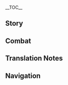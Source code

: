 {{CharacterTabs}}
{{LanguageTabs}}
{{Stub|1={{Meta/VO|tl=1|rm=1}}}}
__TOC__
==Story==
{{VO/Story
|character           = {{ROOTPAGENAME}}
|language            = ko
|name                = 쿠죠 사라

|vo_01_01_title      = 첫 만남…
|vo_01_01_subtitle   = Hello
|vo_01_01_file       = VO_{language}{character} Hello.ogg
|vo_01_01_tx         = 내 이름은 쿠죠 사라, 기억 못 해도 괜찮아. 단 이것만 기억해. 난 영원히 이나즈마를 지키며 번개 신의 뜻을 행하고, 어떤 적이든 모두 제거할 것이다! 훗… 긴장하지 마, 너와 함께 하기로 한 이상 내 본분을 다할 테니까. 난 대의 외의 것은 따지지 않거든
|vo_01_01_rm         = 
|vo_01_01_tl         = 

|vo_02_01_title      = 잡담・정곡
|vo_02_01_subtitle   = Chat: Target
|vo_02_01_file       = VO_{language}{character} Chat - Target.ogg
|vo_02_01_tx         = 마음, 활 그리고 화살이 하나가 되어야만 과녁의 정중앙을 명중시킬 수 있지
|vo_02_01_rm         = 
|vo_02_01_tl         = 

|vo_02_02_title      = 잡담・영원함
|vo_02_02_subtitle   = Chat: Eternity
|vo_02_02_file       = VO_{language}{character} Chat - Eternity.ogg
|vo_02_02_tx         = 쇼군님을 위해 「영원함」을 실현 하는 게 내 「염원」이야
|vo_02_02_rm         = 
|vo_02_02_tl         = 

|vo_02_03_title      = 잡담・사명
|vo_02_03_subtitle   = Chat: Duty
|vo_02_03_file       = VO_{language}{character} Chat - Duty.ogg
|vo_02_03_tx         = 텐구의 본분은 산림을 지키는 것이고, 쿠죠 가문의 사명은 이나즈마를 지키는 것이지. 둘은 다를 게 없어
|vo_02_03_rm         = 
|vo_02_03_tl         = 

|vo_03_01_title      = 비가 올 때…
|vo_03_01_subtitle   = When It Rains
|vo_03_01_file       = VO_{language}{character} When It Rains.ogg
|vo_03_01_tx         = 빗방울 소리에 발소리가 묻힐 수 있으니 조심해
|vo_03_01_rm         = 
|vo_03_01_tl         = 

|vo_03_02_title      = 번개가 칠 때…
|vo_03_02_subtitle   = When Thunder Strikes
|vo_03_02_file       = VO_{language}{character} When Thunder Strikes.ogg
|vo_03_02_tx         = 들리나? 천둥은 쇼군님의 뜻이다
|vo_03_02_rm         = 
|vo_03_02_tl         = 

|vo_03_03_title      = 눈이 올 때…
|vo_03_03_subtitle   = When It Snows
|vo_03_03_file       = VO_{language}{character} When It Snows.ogg
|vo_03_03_tx         = 눈송이를 간직하고 싶지만, 손 위에선 더 빨리 녹아버릴 뿐이지
|vo_03_03_rm         = 
|vo_03_03_tl         = 

|vo_03_04_title      = 햇살이 좋을 때…
|vo_03_04_subtitle   = When the Sun Is Out
|vo_03_04_file       = VO_{language}{character} When the Sun Is Out.ogg
|vo_03_04_tx         = 하늘이 맑고, 공기가 청량해. 무예 연습하기 좋겠군
|vo_03_04_rm         = 
|vo_03_04_tl         = 

|vo_04_01_title      = 아침 인사…
|vo_04_01_subtitle   = Good Morning
|vo_04_01_file       = VO_{language}{character} Good Morning.ogg
|vo_04_01_tx         = 아침…? 사실 나한테 이 시간은 아침은 아니야. 난 보통 날이 밝기 전에 눈을 뜨거든
|vo_04_01_rm         = 
|vo_04_01_tl         = 

|vo_04_02_title      = 점심 인사…
|vo_04_02_subtitle   = Good Afternoon
|vo_04_02_file       = VO_{language}{character} Good Afternoon.ogg
|vo_04_02_tx         = 난 낮잠 자는 시간을 가지지 않지만, 네가 원한다면 기다려주지
|vo_04_02_rm         = 
|vo_04_02_tl         = 

|vo_04_03_title      = 저녁 인사…
|vo_04_03_subtitle   = Good Evening
|vo_04_03_file       = VO_{language}{character} Good Evening.ogg
|vo_04_03_tx         = 저녁이군. 한마디 덧붙이자면 하나미자카의 밤 벚꽃은 쉽게 볼 수 없는 경치야
|vo_04_03_rm         = 
|vo_04_03_tl         = 

|vo_04_04_title      = 굿나잇…
|vo_04_04_subtitle   = Good Night
|vo_04_04_file       = VO_{language}{character} Good Night.ogg
|vo_04_04_tx         = 가서 쉬어, 여긴 내가 보고 있으면 돼
|vo_04_04_rm         = 
|vo_04_04_tl         = 

|vo_05_01_title      = 사라 자신에 대해・텐료 봉행
|vo_05_01_subtitle   = About {character}: Tenryou Commission
|vo_05_01_file       = VO_{language}{character} About {character} - Tenryou Commission.ogg
|vo_05_01_tx         = 가주님은 내 은인이셔. 「텐료 봉행」은 내가 유일하게 의지할 수 있는 것이니 난 내 가문의 명예를 지키기 위해 뭐든 다할 거야. 음? 「텐료 봉행」의 행동 규칙? 당연히 라이덴 쇼군님에 대한 충심이지! 그건 나 쿠죠 사라의 유일한 신조이기도 해
|vo_05_01_rm         = 
|vo_05_01_tl         = 

|vo_05_02_title      = 사라 자신에 대해・전투 준비
|vo_05_02_subtitle   = About {character}: Preparing for War
|vo_05_02_file       = VO_{language}{character} About {character} - Preparing for War.ogg
|vo_05_02_tx         = 만약 전투에 나가기 전 「준비는 다 됐나?」라고 확인하는 습관이 있다면, 10번 중 단 한 번만 내 대답을 들을 수 있을 거야. 나머지 아홉 번은 이미 예리한 칼날이 되어서 전선에 가 있을 테니까. 이건 무모함이나 불충이 아니야. 전쟁터는 숨 돌릴 틈 따위 주지 않거든
|vo_05_02_rm         = 
|vo_05_02_tl         = 

|vo_05_03_title      = 사라 자신에 대해・염원
|vo_05_03_subtitle   = About {character}: Aspiration
|vo_05_03_file       = VO_{language}{character} About {character} - Aspiration.ogg
|vo_05_03_tx         = 내 염원? 이미 알고 있는 줄 알았는데. 쇼군님을 보좌해서 「영원」을 실현시키는 거지. 음? 나 자신을 위한 염원? 그런 건 생각해 본 적 없어…
|vo_05_03_rm         = 
|vo_05_03_tl         = 

|vo_06_01_title      = 우리에 대해・관찰
|vo_06_01_subtitle   = About Us: Observation
|vo_06_01_file       = VO_{language}{character} About Us - Observation.ogg
|vo_06_01_tx         = 넌 쇼군님의 「영원」에 있어 「불안정」한 요소지만, 「불안정」이 꼭 「장애물」인 건 아니지. 그래서 너와 적이 되진 않겠지만, 난 널 계속 지켜볼 거야
|vo_06_01_rm         = 
|vo_06_01_tl         = 

|vo_06_02_title      = 우리에 대해・깨달음
|vo_06_02_subtitle   = About Us: Experiences
|vo_06_02_file       = VO_{language}{character} About Us - Experiences.ogg
|vo_06_02_tx         = 신의 눈을 몰수할 때, 난 사람들의 염원을 무시했어. 안수령이 끝난 지금, 난 그에 대한 책임이 있고. 넌 천수백안 신상에 있는 신의 눈에 담긴 염원을 들을 수 있다고 하던데, 나한테도 알려줘. 그리고… 네 소원도 말이야, 알고 싶어
|vo_06_02_rm         = 
|vo_06_02_tl         = 

|vo_07_01_title      = 「신의 눈」에 대해…
|vo_07_01_subtitle   = About the [[Vision]]
|vo_07_01_file       = VO_{language}{character} About the Vision.ogg
|vo_07_01_tx         = 신의 주목을 받아야만 「신의 눈」을 얻을 수 있지. 내 「신의 눈」은 쇼군께서 주신 것이니, 결국 다시 그분께 돌려드린다 해도 절대 후회나 원망은 없어
|vo_07_01_rm         = 
|vo_07_01_tl         = 

|vo_07_02_title      = 하고 싶은 이야기・팽이
|vo_07_02_subtitle   = Something to Share: Spinning Top
|vo_07_02_file       = VO_{language}{character} Something to Share - Spinning Top.ogg
|vo_07_02_tx         = 저번에 임무 수행할 때, 하나미자카의 상인이 나한테 「독락」이라고 하는 팽이를 선물해 줬어. 「혼자서도 놀 수 있는」 장난감이라길래 재밌어 보여서 가지고 왔지. 같이… 놀자고? 그건 「독락」의 규칙을 어기는 거니까 거절하지
|vo_07_02_rm         = 
|vo_07_02_tl         = 

|vo_07_03_title      = 하고 싶은 이야기・특산물
|vo_07_03_subtitle   = Something to Share: Local Specialty
|vo_07_03_file       = VO_{language}{character} Something to Share - Local Specialty.ogg
|vo_07_03_tx         = 이나즈마의 가장 대표적인 특산물이 뭔지 알아? 검? 아니야. 「위대하신 나루카미 쇼군상」 모양의 칠기인데, 노련한 장인이 수공예로 직접 만든 거지. 아마 성에 있는 모든 집에 하나씩 있을걸. 내 방엔, 한 다섯 개?
|vo_07_03_rm         = 
|vo_07_03_tl         = 

|vo_07_04_title      = 흥미있는 일…
|vo_07_04_subtitle   = Interesting Things
|vo_07_04_file       = VO_{language}{character} Interesting Things.ogg
|vo_07_04_tx         = 마음을 어지럽히는 일이 있을 땐 항상 신성한 벚나무 아래 서서 눈을 감고 정신을 가다듬어. 그러다 눈을 뜨면 떨어져 내리는 꽃잎이 내가 가야 할 길을 알려주지
|vo_07_04_rm         = 
|vo_07_04_tl         = 

|vo_08_01_title      = 토마에 대해…
|vo_08_01_subtitle   = About [[Thoma]]
|vo_08_01_file       = VO_{language}{character} About Thoma.ogg
|vo_08_01_tx         = 「텐료 봉행」의 저택은 아주 커. 토마처럼 훌륭한 가사 관리원이 있다면 집안의 번잡한 일들을 잘 처리할 수 있을 텐데. 언젠가 그가 더이상 카미사토 가문을 섬기지 않는다고 하면, 와서 날 좀 도왔으면 좋겠어… 하지만 그런 날은 오지 않을 것 같군
|vo_08_01_rm         = 
|vo_08_01_tl         = 

|vo_08_02_title      = 카미사토 아야카에 대해…
|vo_08_02_subtitle   = About [[Kamisato Ayaka]]
|vo_08_02_file       = VO_{language}{character} About Kamisato Ayaka.ogg
|vo_08_02_tx         = 평소 쿠죠가에선 도장의 병사들이 훈련하는 소리만 들리는데, 카미사토가 앞을 지날 때면 음악 소리, 떠드는 소리, 웃음소리가 들려 와. 카미사토 가문 아가씨의 장기 두는 솜씨가 훌륭하다는 얘길 듣고 계속 찾아 갈 기회를 살피고 있었는데… 난 좀 엄숙한 편이라 그런 분위기와 어울리지 않을까 봐 걱정이야
|vo_08_02_rm         = 
|vo_08_02_tl         = 

|vo_08_03_title      = 요이미야에 대해…
|vo_08_03_subtitle   = About [[Yoimiya]]
|vo_08_03_file       = VO_{language}{character} About Yoimiya.ogg
|vo_08_03_tx         = 그녀가 내 군영에서 함부로 불꽃놀이만 하지 않으면, 나도 귀찮게 할 생각은 없어. 흥, 다른 건 몰라도 요이미야의 불꽃놀이는 확실히 화려하고 아름다워. 칭찬할 만해…. 하지만 불꽃은 한순간에 불과하지. 찰나의 빛이 사라지고 나면 밤하늘은 여전히 어둠으로 가득해. 그래서 난 이나즈마를 지키기 위해선 이런 허황된 반짝임에 현혹되어서는 안 된다고 나 자신을 언제나 일깨우곤 하지
|vo_08_03_rm         = 
|vo_08_03_tl         = 

|vo_08_04_title      = 시카노인 헤이조에 대해…
|vo_08_04_subtitle   = About [[Shikanoin Heizou]]
|vo_08_04_file       = VO_{language}{character} About Shikanoin Heizou.ogg
|vo_08_04_tx         = 시카노인… 내 동료이긴 하지만, 딱히 호감은 아니야. 늘 조직 보다 개인적인 계획을 더 우선시하는 것 같거든. 사건 수사에 큰 공을 세우지 않았다면, 진작 더 엄격하게 관리했을 텐데…<br />아, 머리 아파
|vo_08_04_rm         = 
|vo_08_04_tl         = 

|vo_08_05_title      = 라이덴 쇼군에 대해・신뢰
|vo_08_05_subtitle   = About the [[Raiden Shogun]]: Trust
|vo_08_05_file       = VO_{language}{character} About Raiden Shogun - Trust.ogg
|vo_08_05_tx         = 쇼군님이 무념무상의 영원을 추구하신다는 건 너도 많이 들어봤겠지? 속세에 대한 집념을 버리고, 영원에 집착한다…. 쇼군님의 언행과 결단을 내가 모두 이해할 순 없지만, 이게 그분의 결정이라면 난 믿고 따를 거야
|vo_08_05_rm         = 
|vo_08_05_tl         = 

|vo_08_06_title      = 라이덴 쇼군에 대해・추종
|vo_08_06_subtitle   = About the [[Raiden Shogun]]: Service
|vo_08_06_file       = VO_{language}{character} About Raiden Shogun - Service.ogg
|vo_08_06_tx         = 「안수령」 폐지… 음, 네가 맞았을지도 모르겠군. 큼… 하지만 그렇다고 쇼군님이 틀렸다는 건 아니지. 그저 「영원」을 추구하는 방식이 바뀌려는 것뿐이야. 천년이 넘는 시간 동안 이나즈마를 지켜오신 쇼군님의 마음은 지금 평온하실까? 내가 아는 건 가는 길이 얼마나 험난하든 난 계속해서 그분을 따를 거라는 거야
|vo_08_06_rm         = 
|vo_08_06_tl         = 

|vo_08_07_title      = 야에 미코에 대해…
|vo_08_07_subtitle   = About [[Yae Miko]]
|vo_08_07_file       = VO_{language}{character} About Yae Miko.ogg
|vo_08_07_tx         = 야에 궁사님의 행동엔 오해의 소지가 다분하지…. 하지만 나루카미 다이샤의 대무녀이기도 하고 쇼군 역시 그녀를 믿고 계시니, 나도 당연히 그녀를 존경해. 근데… 만약 쇼군의 뜻을 거스른다면, 나도 무례를 범할 수밖에 없지
|vo_08_07_rm         = 
|vo_08_07_tl         = 

|vo_08_08_title      = 산고노미야 코코미에 대해…
|vo_08_08_subtitle   = About [[Sangonomiya Kokomi]]
|vo_08_08_file       = VO_{language}{character} About Sangonomiya Kokomi.ogg
|vo_08_08_tx         = 그녀는 「무녀」보다 「군사」로서의 재능이 훨씬 출중해. 묘책 모음집으로 싸운다는 얘기는 들어본 적도 없거든. 나도 이런 방법으로 막부군을 지휘해볼까나? 음… 하지만 그렇게 되면 서로 묘책 모음집을 올려놓고 카드게임하는 것처럼 돼버릴 텐데… 역시 좀 아닌 것 같군…
|vo_08_08_rm         = 
|vo_08_08_tl         = 

|vo_08_09_title      = 고로에 대해…
|vo_08_09_subtitle   = About [[Gorou]]
|vo_08_09_file       = VO_{language}{character} About Gorou.ogg
|vo_08_09_tx         = 그가 산고노미야 코코미를 따르는 건, 내가 쇼군님을 모시는 것과 같아. 같은 충의를 지키는 사람으로서 나는 그를 매우 높게 평가해. 가는 길이 다르단 게 아쉽지만… 탄복할만한 상대가 있다는 건 나쁘지 않지. 게다가… 「고로(五郎)」는 꽤나 좋은 이름이야
|vo_08_09_rm         = 
|vo_08_09_tl         = 

|vo_08_10_title      = 아라타키 이토에 대해…
|vo_08_10_subtitle   = About [[Arataki Itto]]
|vo_08_10_file       = VO_{language}{character} About Arataki Itto.ogg
|vo_08_10_tx         = …그 사람 얘기만 하면 머리가 아파. 그의 신의 눈을 몰수할 때 꽤 큰 소동이 일어났어. 내가 본 사람 중에 제일 시끄러운 사람… 아니, 제일 시끄러운 귀신이지. 정정당당하게 패배를 인정하는 기개만큼은 인정하지만, 그의 복수 다짐은… 후… 그만 말할래. 정 궁금하면 본인한테 가서 직접 물어봐
|vo_08_10_rm         = 
|vo_08_10_tl         = 

|vo_08_11_title      = 쿠키 시노부에 대해…
|vo_08_11_subtitle   = About [[Kuki Shinobu]]
|vo_08_11_friendship = 4
|vo_08_11_file       = VO_{language}{character} About Kuki Shinobu.ogg
|vo_08_11_tx         = 그런 재능과 실력으로 「아라타키파」라는 조직에 남아 있는 건 참으로 아까운 일이야. 하지만 그녀의 존재가 그 놈팡이들이 말썽 피우고 백성들에게 피해 주는 걸 어느 정도 방지해 주는 건 사실이야. 텐료 봉행의 부담도 훨씬 줄어든 셈이지
|vo_08_11_rm         = 
|vo_08_11_tl         = 

|vo_09_01_title      = 사라에 대해 알기・첫 번째
|vo_09_01_subtitle   = More About {character}: I
|vo_09_01_file       = VO_{language}{character} More About {character} - 01.ogg
|vo_09_01_tx         = 나에 대해 알고 싶다고…? 뭘 말이지? 텐료 봉행의 모든 사항은 기밀이고, 쇼군에 관한 건 더더욱 말해줄 수 없어. 날 이해하고 싶다는 게 무슨 의미인지 모르겠군. 음? 그냥 나라는 사람이 알고 싶다고…? 안 될 건 없지만… 이런 상황은 처음이라
|vo_09_01_rm         = 
|vo_09_01_tl         = 

|vo_09_02_title      = 사라에 대해 알기・두 번째
|vo_09_02_subtitle   = More About {character}: II
|vo_09_02_file       = VO_{language}{character} More About {character} - 02.ogg
|vo_09_02_tx         = 내 생활은 비교적 단순한 편이야. 전투를 지휘하지 않을 땐 정확히 새벽 5시 5분에 일어나고, 나와서 심호흡 다섯 세트를 한 후에 정원 다섯 바퀴를 걸어. 아침밥은 딱 다섯 입만 먹고… 「5」는 나에게 행운과 승리를 가져다주는 숫자야. 그래서 난 무슨 일을 하든 「5」를 고수하고 있지. 무슨 문제라도?
|vo_09_02_rm         = 
|vo_09_02_tl         = 

|vo_09_03_title      = 사라에 대해 알기・세 번째
|vo_09_03_subtitle   = More About {character}: III
|vo_09_03_file       = VO_{language}{character} More About {character} - 03.ogg
|vo_09_03_tx         = 안수령을 집행하는 과정에서 가장 곤란한 건 막부군이라는 지위로 사적인 형벌을 가하는 관병들이야. 쇼군님의 임무는 철저히 이행해야 하지만, 지위를 남용해 무고한 자들을 해치는 건 절대 용납할 수 없어! 이미 몇 번이고 이런 행동을 금지했지만… 완전히 막을 순 없었어. 좋은 방법이 있다면 꼭 좀 알려줘
|vo_09_03_rm         = 
|vo_09_03_tl         = 

|vo_09_04_title      = 사라에 대해 알기・네 번째
|vo_09_04_subtitle   = More About {character}: IV
|vo_09_04_file       = VO_{language}{character} More About {character} - 04.ogg
|vo_09_04_tx         = 명목상으론 쿠죠 가문의 양자지만, 타카유키 어르신이 날 보는 눈빛과 카마지를 보는 눈빛은 분명 달랐어. 무뚝뚝한 나도 가끔은 외로울 때가 있지. 특히… 부하들이 가족들과 만날 때의 따뜻한 장면을 본 후엔 더.<br />미안, 가주님은 내 은인이신데, 이런 불경한 얘기를 하다니…
|vo_09_04_rm         = 
|vo_09_04_tl         = 

|vo_09_05_title      = 사라에 대해 알기・다섯 번째
|vo_09_05_subtitle   = More About {character}: V
|vo_09_05_file       = VO_{language}{character} More About {character} - 05.ogg
|vo_09_05_tx         = 지금 생각해 보면, 너랑 나도 「싸우면서 정든」 셈이지. 공존할 수 없을 정도로 서로 대립한 적도 있었는데, 지금 이렇게 너와 어깨를 나란히 하고 얘기할 거라고는 상상도 못 했어. 운명의 보살핌이라도 받은 건 같군…. 아, 아무것도 아니야
|vo_09_05_rm         = 
|vo_09_05_tl         = 

|vo_10_01_title      = 사라의 취미…
|vo_10_01_subtitle   = {character}'s Hobbies
|vo_10_01_file       = VO_{language}{character} Hobbies.ogg
|vo_10_01_tx         = 지금까지도 빈 활 튀기기와 과녁 맞히기는 내가 매일 빼놓지 않고 하는 훈련이야. 자세를 가다듬고 조준한 뒤 현의 소리를 듣는 건 지루하기만 한 반복이 아니라 어제에 대한 돌파라고 할 수 있지. 취미라기보다는 평생 해야 할 수련에 가까워
|vo_10_01_rm         = 
|vo_10_01_tl         = 

|vo_10_02_title      = 사라의 고민…
|vo_10_02_subtitle   = {character}'s Troubles
|vo_10_02_file       = VO_{language}{character} Troubles.ogg
|vo_10_02_tx         = 텐구의 날개는 객관적으로 존재하는 거야. 나란히 서 있으면 일정 공간을 차지할 수밖에 없어. 네가 말한 「거리 좁히기」를 어떻게 실행해야 할지 모르겠군
|vo_10_02_rm         = 
|vo_10_02_tl         = 

|vo_10_03_title      = 좋아하는 음식…
|vo_10_03_subtitle   = Favorite Food
|vo_10_03_file       = VO_{language}{character} Favorite Food.ogg
|vo_10_03_tx         = 난 오래전부터 주먹밥처럼 휴대성 좋고 빨리 배 채울 수 있는 음식을 먹는 게 습관 됐어. 전장에서 체력 회복하는 데 제격이거든. 하지만 그건 내 개인적인 습관일 뿐, 부하들한테까지 강요하진 않아
|vo_10_03_rm         = 
|vo_10_03_tl         = 

|vo_10_04_title      = 싫어하는 음식…
|vo_10_04_subtitle   = Least Favorite Food
|vo_10_04_file       = VO_{language}{character} Least Favorite Food.ogg
|vo_10_04_tx         = 싫어하는 건 아니고 평소에 단 음식은 피하는 편이야. 이유가 뭐냐고? 단 건 몸과 마음을 편하게 만들어서 한 번 먹으면 쉽게… 음, 어쨌든 난 나태해질 수 없어. 그 얘긴 여기서 끝, 더 이상 캐묻지 마!
|vo_10_04_rm         = 
|vo_10_04_tl         = 

|vo_11_01_title      = 생일…
|vo_11_01_subtitle   = Birthday
|vo_11_01_file       = VO_{language}{character} Birthday.ogg
|vo_11_01_tx         = 마침 잘 왔군. 예의 차리지 않고 바로 물어볼게. 생일 소원 같은 거 있나? 쇼군님의 대의에 어긋나는 일만 아니라면 내가 최선을 다해 이뤄주지. 내 성의를 보여주기 위해서 다섯 개까지 들어줄게
|vo_11_01_rm         = 
|vo_11_01_tl         = 

|vo_12_01_title      = 돌파의 느낌・기
|vo_12_01_subtitle   = Feelings About Ascension: Intro
|vo_12_01_file       = VO_{language}{character} Feelings About Ascension -  01.ogg
|vo_12_01_tx         = 만족스러운 활시위 소리군, 한 번에 명중 시켜주지
|vo_12_01_rm         = 
|vo_12_01_tl         = 

|vo_12_02_title      = 돌파의 느낌・승
|vo_12_02_subtitle   = Feelings About Ascension: Building Up
|vo_12_02_file       = VO_{language}{character} Feelings About Ascension -  02.ogg
|vo_12_02_tx         = 내 안에서 힘이 느껴져. 언제든 준비돼 있어
|vo_12_02_rm         = 
|vo_12_02_tl         = 

|vo_12_03_title      = 돌파의 느낌・전
|vo_12_03_subtitle   = Feelings About Ascension: Climax
|vo_12_03_file       = VO_{language}{character} Feelings About Ascension -  03.ogg
|vo_12_03_tx         = 나 혼자 막부군 부대 하나의 전력을 가진 셈이군!
|vo_12_03_rm         = 
|vo_12_03_tl         = 

|vo_12_04_title      = 돌파의 느낌・결
|vo_12_04_subtitle   = Feelings About Ascension: Conclusion
|vo_12_04_file       = VO_{language}{character} Feelings About Ascension -  04.ogg
|vo_12_04_tx         = 자신을 단련하고 무예를 돌파하는 건 내 본분인데도, 너는 최선을 다해 날 도왔어…. 네 마음을 저버리지 않고 꼭 대의를 위해 이 힘을 쓰겠다고 약속하지. 그리고… 텐구의 우정은 언제나 너와 함께하리!
|vo_12_04_rm         = 
|vo_12_04_tl         = 
}}

==Combat==
{{Combat VO
|character           = {{ROOTPAGENAME}}
|language            = ko

|skill_1_tx          = 날개의 전율!
|skill_1_tl          = 
|skill_1_rm          = 
|skill_2_tx          = 흩어져라!
|skill_2_tl          = 
|skill_2_rm          = 
|skill_3_tx          = 번개 섬광!
|skill_3_tl          = 
|skill_3_rm          = 

|burst_1_tx          = {{tt|진리|真理}}가 {{tt|웅대|雄大}}하듯 번개 {{tt|신|神}} 또한 {{tt|영원|永遠}}하리!
|burst_1_tl          = As truth is magnificent, the Thunder God too will be eternal!<ref group="TN •">See the [[Inazuma/Culture#Motto|Motto section of Inazuma]] for details.</ref>
|burst_1_rm          = Jilli-ga ungdaehadeut Beon'gae Sin ttohan yeong'wonhari!
|burst_2_tx          = 번개는… 물러서지 않아!
|burst_2_tl          = 
|burst_2_rm          = 
|burst_3_tx          = 뇌광천도!
|burst_3_tl          = 
|burst_3_rm          = 

|sprint-s_1_file     = Sprint Start 01,Sprint Start 02,Sprint Start 03


|glider_1_file       = Deploying Wind Glider 01,Deploying Wind Glider 02,Deploying Wind Glider 03

|chest_1_tx          =   꽤 좋은 보물이야. 사기를 높일 수 있겠어!
|chest_1_tl          = 
|chest_1_rm          = 
|chest_2_tx          =   좋아, 놓친 건 없군
|chest_2_tl          = 
|chest_2_rm          = 
|chest_3_tx          =   다 챙겼으면 출발하지!
|chest_3_tl          = 
|chest_3_rm          = 

|low-hp_1_tx         = 끝까지 버텨주마…
|low-hp_1_tl         = 
|low-hp_1_rm         = 
|low-hp_2_tx         = 돌파구를 찾아야 해!
|low-hp_2_tl         = 
|low-hp_2_rm         = 
|low-hp_3_tx         = 곧 한계인가…
|low-hp_3_tl         = 
|low-hp_3_rm         = 


|fallen_1_tx         = 삶은 결코 영원하지 않지
|fallen_1_tl         = 
|fallen_1_rm         = 
|fallen_2_tx         = 원망은 없다…
|fallen_2_tl         = 
|fallen_2_rm         = 
|fallen_3_tx         = 하, 내가 졌군
|fallen_3_tl         = 
|fallen_3_rm         = 

|hit-l_1_tx          = 그것뿐이냐!
|hit-l_1_tl          = 
|hit-l_1_rm          = 
|hit-l_2_tx          = 제법이군…
|hit-l_2_tl          = 
|hit-l_2_rm          = 
|hit-l_3_file        = Light Hit Taken 03,Light Hit Taken 04,Light Hit Taken 05,Light Hit Taken 06

|hit-h_1_tx          = 감히!
|hit-h_1_tl          = 
|hit-h_1_rm          = 
|hit-h_2_tx          = 상황이 좋지 않아…
|hit-h_2_tl          = 
|hit-h_2_rm          = 
|hit-h_3_file        = Heavy Hit Taken 03,Heavy Hit Taken 04,Heavy Hit Taken 05,Heavy Hit Taken 06

|join_1_tx           = 내가 널 승리로 이끌어 주지
|join_1_tl           = 
|join_1_rm           = 
|join_2_tx           = 흥, 따라와
|join_2_tl           = 
|join_2_rm           = 
|join_3_tx           = 너와 함께 싸우겠다!
|join_3_tl           = 
|join_3_rm           = 


|atk-l_1_file        = Light Attack 01,Light Attack 02,Light Attack 03,Light Attack 04,Light Attack 05,Light Attack 06,Light Attack 07

|atk-m_1_file        = Mid Attack 01,Mid Attack 02,Mid Attack 03

|atk-h_1_file        = Heavy Attack 01,Heavy Attack 02,Heavy Attack 03

|climb_1_file        = Climbing 01,Climbing 02,Climbing 03,Climbing 04,Climbing 05

|climb-b_1_file      = Climbing Breath 01,Climbing Breath 02,Climbing Breath 03

|jump_1_file         = Jumping 01,Jumping 02,Jumping 03,Jumping 04,Jumping 05

<!--
Copy paste the following line in any section that does not have any voice files, change the X for the section's title:
'''{{ROOTPAGENAME}} does not feature any X Voice-Overs'''
-->
}}

==Translation Notes==
{{Reflist|group=TN •}}

==Navigation==
{{Character Navbox|type=playable|link type=vo-ko}}